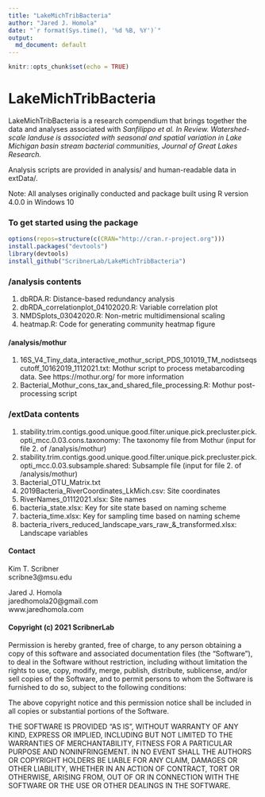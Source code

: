 ```yaml
---
title: "LakeMichTribBacteria"
author: "Jared J. Homola"
date: "`r format(Sys.time(), '%d %B, %Y')`"
output:
  md_document: default
---
```

```r
knitr::opts_chunk$set(echo = TRUE)
```

# LakeMichTribBacteria 


LakeMichTribBacteria is a research compendium that brings together the data and analyses associated with *Sanfilippo et al. In Review. Watershed-scale landuse is associated with seasonal and spatial variation in Lake Michigan basin stream bacterial communities, Journal of Great Lakes Research.* 

Analysis scripts are provided in analysis/ and human-readable data in extData/. 

Note: All analyses originally conducted and package built using R version 4.0.0 in Windows 10

### To get started using the package

```r
options(repos=structure(c(CRAN="http://cran.r-project.org")))
install.packages("devtools")
library(devtools)
install_github("ScribnerLab/LakeMichTribBacteria")
```

### /analysis contents
1. dbRDA.R: Distance-based redundancy analysis
2. dbRDA_correlationplot_04102020.R: Variable correlation plot
3. NMDSplots_03042020.R: Non-metric multidimensional scaling 
4. heatmap.R: Code for generating community heatmap figure
  
  

#### /analysis/mothur
1. 16S_V4_Tiny_data_interactive_mothur_script_PDS_101019_TM_nodistseqscutoff_10162019_1112021.txt: Mothur script to process metabarcoding data. See https://mothur.org/ for more information
2. Bacterial_Mothur_cons_tax_and_shared_file_processing.R: Mothur post-processing script
  
  

### /extData contents
1. stability.trim.contigs.good.unique.good.filter.unique.pick.precluster.pick.opti_mcc.0.03.cons.taxonomy: The taxonomy file from Mothur (input for file 2. of /analysis/mothur)
2. stability.trim.contigs.good.unique.good.filter.unique.pick.precluster.pick.opti_mcc.0.03.subsample.shared: Subsample file (input for file 2. of /analysis/mothur)
3. Bacterial_OTU_Matrix.txt
4. 2019Bacteria_RiverCoordinates_LkMich.csv: Site coordinates
5. RiverNames_01112021.xlsx: Site names
6. bacteria_state.xlsx: Key for site state based on naming scheme
7. bacteria_time.xlsx: Key for sampling time based on naming scheme
8. bacteria_rivers_reduced_landscape_vars_raw_&_transformed.xlsx: Landscape variables



#### Contact
Kim T. Scribner  <br>
scribne3@msu.edu  <br> 

Jared J. Homola  <br>
jaredhomola20@gmail.com <br> 
www.jaredhomola.com  

#### Copyright (c) 2021 ScribnerLab

Permission is hereby granted, free of charge, to any person obtaining a copy
of this software and associated documentation files (the "Software"), to deal
in the Software without restriction, including without limitation the rights
to use, copy, modify, merge, publish, distribute, sublicense, and/or sell
copies of the Software, and to permit persons to whom the Software is
furnished to do so, subject to the following conditions:

The above copyright notice and this permission notice shall be included in all
copies or substantial portions of the Software.

THE SOFTWARE IS PROVIDED "AS IS", WITHOUT WARRANTY OF ANY KIND, EXPRESS OR
IMPLIED, INCLUDING BUT NOT LIMITED TO THE WARRANTIES OF MERCHANTABILITY,
FITNESS FOR A PARTICULAR PURPOSE AND NONINFRINGEMENT. IN NO EVENT SHALL THE
AUTHORS OR COPYRIGHT HOLDERS BE LIABLE FOR ANY CLAIM, DAMAGES OR OTHER
LIABILITY, WHETHER IN AN ACTION OF CONTRACT, TORT OR OTHERWISE, ARISING FROM,
OUT OF OR IN CONNECTION WITH THE SOFTWARE OR THE USE OR OTHER DEALINGS IN THE
SOFTWARE.
